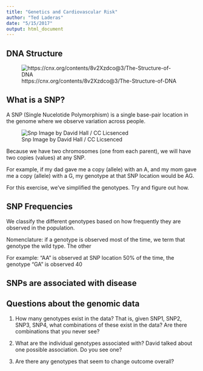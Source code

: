 ```yaml
---
title: "Genetics and Cardiovascular Risk"
author: "Ted Laderas"
date: "5/15/2017"
output: html_document
---
```


## DNA Structure

![https://cnx.org/contents/8v2Xzdco@3/The-Structure-of-DNA](image/dnaStructure.jpg)

## What is a SNP?

A SNP (Single Nucelotide Polymorphism) is a single base-pair location in the genome where we observe variation across people.

![Snp Image by David Hall / CC Licsenced](image/snpDavidHall.png)

Because we have two chromosomes (one from each parent), we will have two copies (values) at any SNP.

For example, if my dad gave me a copy (allele) with an A, and my mom gave me a copy (allele) with a G, my genotype at that SNP location would be AG.

For this exercise, we've simplified the genotypes. Try and figure out how.

## SNP Frequencies

We classify the different genotypes based on how frequently they are observed in the population. 

Nomenclature: if a genotype is observed most of the time, we term that genotype the wild type. The other

For example: "AA" is observed at SNP location 50% of the time, the genotype "GA" is observed 40

## SNPs are associated with disease



## Questions about the genomic data

1) How many genotypes exist in the data? That is, given SNP1, SNP2, SNP3, SNP4, what combinations of these exist in the data? Are there combinations that you never see?

2) What are the individual genotypes associated with? David talked about one possible association. Do you see one?

3) Are there any genotypes that seem to change outcome overall?

